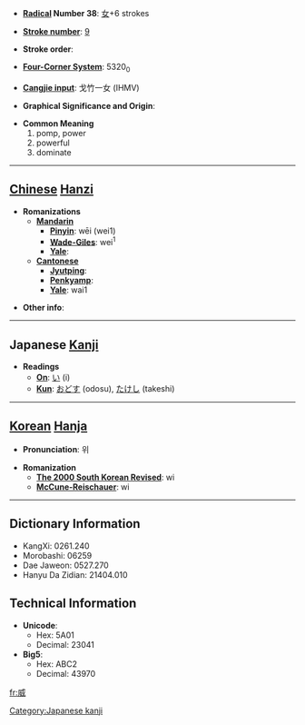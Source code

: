 * '''[[Wiktionary:Chinese radical index| Radical]] Number 38''': [[Wiktionary:Chinese radical index 女|女]]+6 strokes

* '''[[Wiktionary:Chinese total strokes index|Stroke number]]''': [[Wiktionary:Chinese total strokes index 9|9]]

* '''Stroke order''': 

* '''[[Wiktionary:Chinese four corner index|Four-Corner System]]''': 5320<sub>0</sub>

* '''[[Wiktionary:Chinese Cangjie index|Cangjie input]]''': 戈竹一女 (IHMV)

* '''Graphical Significance and Origin''': 

* '''Common Meaning'''
*#pomp, power
*# powerful
*# dominate


----

== [[Chinese]] [[Hanzi]] ==

* '''Romanizations'''
** '''[[Mandarin]]'''
*** '''[[Pinyin]]''': wēi (wei1)
*** '''[[Wade-Giles]]''': wei<sup>1</sup>
*** '''[[Yale]]''': 
** '''[[Cantonese]]'''
*** '''[[Jyutping]]''':
*** '''[[Penkyamp]]''': 
*** '''[[Yale]]''': wai1

* '''Other info''': 

----

== Japanese [[Kanji]] ==

* '''Readings'''
** '''[[On]]''': [[い]] (i)
** '''[[Kun]]''': [[おどす]] (odosu), [[たけし]] (takeshi)

[[Category:Japanese kanji]]
----

== [[Korean]] [[Hanja]] ==

* '''Pronunciation''': 위

* '''Romanization'''
** '''[[The 2000 South Korean Revised Romanization|The 2000 South Korean Revised]]''': wi
** '''[[McCune-Reischauer]]''': wi

----

== Dictionary Information ==

* KangXi: 0261.240
* Morobashi: 06259
* Dae Jaweon: 0527.270
* Hanyu Da Zidian: 21404.010

== Technical Information ==

* '''Unicode''':
** Hex: 5A01
** Decimal: 23041
* '''Big5''':
** Hex: ABC2
** Decimal: 43970

[[fr:威]]